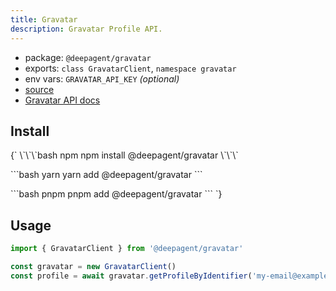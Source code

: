 ```yaml
---
title: Gravatar
description: Gravatar Profile API.
---
```


- package: `@deepagent/gravatar`
- exports: `class GravatarClient`, `namespace gravatar`
- env vars: `GRAVATAR_API_KEY` _(optional)_
- [source](https://github.com/amardeeplakshkar/deepagent/blob/main/packages/gravatar/src/gravatar-client.ts)
- [Gravatar API docs](https://docs.gravatar.com/api/profiles/rest-api/)

## Install

<PackageTabs>
{`
\`\`\`bash npm
npm install @deepagent/gravatar
\`\`\`

\`\`\`bash yarn
yarn add @deepagent/gravatar
\`\`\`

\`\`\`bash pnpm
pnpm add @deepagent/gravatar
\`\`\`
`}
</PackageTabs>

## Usage

```ts
import { GravatarClient } from '@deepagent/gravatar'

const gravatar = new GravatarClient()
const profile = await gravatar.getProfileByIdentifier('my-email@example.com')
```
